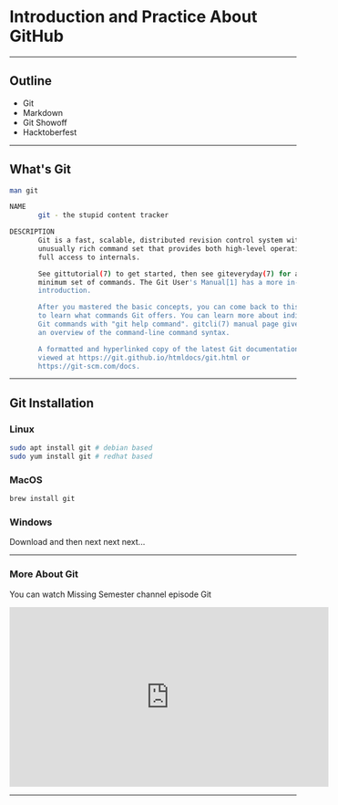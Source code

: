 <SlidePage>

<Cover>

# Introduction and Practice About GitHub

</Cover>

---

## Outline

- Git
- Markdown
- Git Showoff
- Hacktoberfest

---

## What's Git

```sh
man git

NAME
       git - the stupid content tracker

DESCRIPTION
       Git is a fast, scalable, distributed revision control system with an
       unusually rich command set that provides both high-level operations and
       full access to internals.

       See gittutorial(7) to get started, then see giteveryday(7) for a useful
       minimum set of commands. The Git User's Manual[1] has a more in-depth
       introduction.

       After you mastered the basic concepts, you can come back to this page
       to learn what commands Git offers. You can learn more about individual
       Git commands with "git help command". gitcli(7) manual page gives you
       an overview of the command-line command syntax.

       A formatted and hyperlinked copy of the latest Git documentation can be
       viewed at https://git.github.io/htmldocs/git.html or
       https://git-scm.com/docs.
```

---

## Git Installation

### Linux
```sh
sudo apt install git # debian based
sudo yum install git # redhat based
```

### MacOS
```sh
brew install git
```

### Windows
Download and then next next next...

---

### More About Git

You can watch Missing Semester channel episode Git

<iframe width="560" height="315" src="https://www.youtube.com/embed/2sjqTHE0zok"
title="YouTube video player" frameborder="0" allow="accelerometer; autoplay;
clipboard-write; encrypted-media; gyroscope; picture-in-picture"
allowfullscreen></iframe>

---

</SlidePage>
